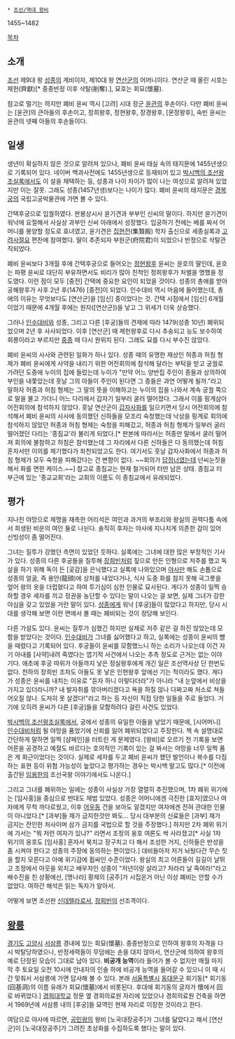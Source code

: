  * [[조선/역대 왕비]]

1455~1482

[[목차]]
== 소개 ==
[[조선]] 제9대 왕 [[성종]]의 계비이자, 제10대 왕 [[연산군]]의 어머니이다. 연산군 때 올린 시호는 제헌(齊獻)[* 중종반정 이후 삭탈(削奪).], 묘호는 회묘(懷墓).

참고로 멀기는 하지만 폐비 윤씨 역시 [고려] 시대 장군 [[윤관]]의 후손이다. 다만 폐비 윤씨는 [윤관]의 큰아들의 후손이고, 정희왕후, 정현왕후, 장경왕후, [문정왕후], 숙빈 윤씨는 윤관의 넷째 아들의 후손들이다.
== 일생 ==
생년이 확실하지 않은 것으로 알려져 있으나, 폐비 윤씨 태실 속의 태지문에 1455년생으로 기록되어 있다. 네이버 백과사전에도 1455년생으로 등재되어 있고 [[박시백의 조선왕조실록]]에서도 이 설을 채택하는 등, 성종과 나이 차이가 많이 나는 여성으로 알려져 있었지만 이는 잘못. 그래도 성종(1457년생)보다는 나이가 많다. 폐비 윤씨의 태지문은 [[경복궁]]의 국립고궁박물관에 가면 볼 수 있다.

간택후궁으로 입궐하였다. 판봉상시사 윤기견과 부부인 신씨의 딸이다. 하지만 윤기견이 워낙에 요절해서 사실상 과부인 신씨 아래에서 성장했다. 입궁하기 전에는 베를 짜서 어머니를 봉양할 정도로 효녀였고, 윤기견은 [[집현전]](集賢殿) 학자 출신으로 세종실록과 [[고려사절요]] 편찬에 참여했다. 딸이 추존되자 부원군(府院君)이 되었으나 반정으로 삭탈관직되었다. 

폐비 윤씨보다 3개월 후에 간택후궁으로 들어오는 [[정현왕후]] 윤씨는 윤호의 딸인데, 윤호는 파평 윤씨로 대단히 부유하면서도 비리가 많아 친척인 정희왕후가 처벌을 명했을 정도였다. 이런 점이 모두 [중전] 간택에 중요한 요인이 되었을 것이다. 성종의 총애를 받아 공혜왕후가 사후 2년 후(1476) [중전]이 되었다. 인수대비 역시 마음에 들어했는데, 총애의 이유는 무엇보다도 [연산군]을 [임신] 중이었다는 것. 간택 시점에서 [임신] 6개월이었기 때문에 4개월 후에는 원자([연산군])을 낳고 그 위세가 더욱 상승했다.

그러나 [[인수대비]]와 성종, 그리고 다른 [후궁]들의 견제에 따라 1479(성종 10년) 폐위되었으며 2년 후 사사되었다. 이후 [연산군] 때 제헌왕후로 다시 추숭되고 능도 보수하여 회릉이라고 부르지만 [[중종]] 때 다시 원위치 된다. 그래도 묘를 다시 부수진 않았다.

폐비 윤씨의 사사와 관련된 일화가 하나 있다. 성종 때의 유명한 재상인 허종과 허침 형제가 폐비 윤씨에게 사약을 내리기 위한 어전회의에 참석해 달라는 부탁을 받고 궁궐로 가려던 도중에 누이의 집에 들렀는데 누이가 "만약 어느 양반집 주인이 종들과 상의하여 부인을 내쫓았는데 훗날 그의 아들이 주인이 된다면 그 종들은 과연 어떻게 될까."라고 말하자 허종과 허침 형제는 그 말의 뜻을 이해하고는 누이의 집을 나와서 계속 궁궐 쪽으로 말을 몰고 가더니 어느 다리에서 갑자기 일부러 굴러 떨어졌다. 그래서 이를 핑계삼아 어전회의에 참석하지 않았다. 훗날 연산군이 [[갑자사화]]를 일으키면서 당시 어전회의에 참석해서 폐비 윤씨의 사사에 동의했던 신하들을 모조리 숙청했는데 낙상을 핑계로 회의에 참석하지 않았던 허종과 허침 형제는 숙청을 피해갔고, 허종과 허침 형제가 일부러 굴러 떨어졌던 다리는 '종침교'라 불리게 되었다.[* 판본에 따라서는 허종만 말에서 굴러 떨어져 회의에 불참하고 허침은 참석했는데 그 자리에서 다른 신하들은 다 동의했는데 허침 혼자서만 이의를 제기했다가 좌천되었고도 한다. 여기서도 훗날 갑자사화에서 허종과 허침 형제가 모두 숙청을 피해갔다는 건 변함이 없다. ~~회의가 [[답정너]]였는데 넌씨눈짓을 해서 화를 면한 케이스.~~] 참고로 종침교는 현재 철거되어 터만 남은 상태. 종침교 터 부근에 있는 '종교교회'라는 교회의 이름도 이 종침교에서 유래되었다.

== 평가 ==
지나친 야망으로 제명을 재촉한 어리석은 여인과 과거의 부조리와 왕실의 권력다툼 속에서 희생된 비운의 여인 둘로 나뉜다. 솔직히 후자는 야사에 지나치게 의존한 감이 있어 신빙성이 좀 떨어진다.

그녀는 질투가 강했던 측면이 있었던 듯하다. 실록에는 그녀에 대한 많은 부정적인 기사가 있다. 성종의 다른 후궁들을 질투해 [[장희빈]]처럼 짚으로 만든 인형으로 저주를 했고 독살을 하기 위해 독이 든 [곶감]을 은닉했다고 실록에 나와있으며 [[야사]]만 해도 손톱으로 성종의 얼굴, 즉 용안(龍顔)에 상처를 내었다거나, 식사 도중 화를 참지 못해 국그릇을 엎어 왕의 옷을 더럽혔다고 하여 투기심이 심한 인물로 묘사된다. 게다가 성종이 일찍 승하할 경우 세자를 끼고 정권을 농단할 수 있다는 말이 나오는 걸 보면, 실제 그녀가 강한 야심을 갖고 있었을 거란 말이 있다. [[성종]]에게 워낙 [후궁]들이 많았다고 하지만, 당시 시대를 생각해 보면 이런 면에서 볼 때는 폐비되는 것이 정당해 보인다.

다른 가설도 있다. 윤씨는 질투가 심했긴 하지만 실제로 저주 같은 걸 하진 않았는데 모함을 받았다는 것이다. [[인수대비]]가 그녀를 싫어했다고 하고, 실록에는 성종이 윤씨의 뺨을 때렸다고 기록되어 있다. 후궁들이 윤씨를 모함했느니 하는 소리가 나오는데 이건 자기 아내를 [사약]내려 죽였다는 엽기적 사건에서 나오는 추측 정도로 근거는 없는 이야기다. 애초에 후궁 따위가 아들까지 낳은 정실왕후에게 개긴 일은 조선역사상 단 한번도 없다. 천하의 장희빈 조차도 아들도 못 낳은 인현왕후 앞에선 기는 척이라도 했다. 
게다가 성종은 윤씨를 내치는 이유로 "듣자 하니 이렇다더라"가 아니라 "내 눈앞에서 비상을 가지고 있더라니까? 내 발자취를 깎아버리겠다고 욕을 하질 않나 다짜고짜 처소로 쳐들어오질 않나. 도저히 못 살겠다!"라고 하는 등 자신이 직접 당한 일들을 주로 들었다. 거기에 오히려 윤씨가 다른 [후궁]들을 모함하려다 걸린 사건도 있었다. 

[[박시백의 조선왕조실록]]에서, 궁에서 성종의 유일한 아들을 낳았기 때문에, [시어머니] [[인수대비]]처럼 될 야망을 품었기에 신뢰를 잃어 폐위되었다고 주장한다. 책 속 설명대로 간단하게 말하면 일찍 [샴페인]을 터트린 게 문제였다. [왕비]로 오르기 전 기록을 보면 어른을 공경하고 예절도 바르다는 호의적인 기록이 있는 걸 봐서는 야망을 너무 일찍 품은 게 화근이었다는 것이다. 실제로 세자를 두고 폐비 윤씨가 했던 발언이나 복수를 다짐하는 표현 등이 위험 가능성이 높았다고 평가하는 경우는 박시백 말고도 많다.[* 이전에 출간된 [[임용한]]의 조선국왕 이야기에서도 나온다.]

그리고 그녀를 폐위하는 일에는 성종이 사실상 가장 열렬히 추진했으며, 1차 폐위 위기에는 [임사홍]을 중심으로 반대도 제법 있었다. 성종은 어머니에겐 극진한 [효자]였으나 여자에게 무척 까다로웠고, 이후 [[어우동]] 건을 보아도 알겠지만 여자에겐 전혀 관대한 인물이 아니었다.[* [과부]들 재가 금지한것만 봐도… 당시 대부분의 신료들은 [과부] 재가 금지는 잔인한 처사이며 삼가 금지를 국법으로 할 것을 주장했다.] 하지만 2차 폐위 위기에 가서는 "뭐 저런 여자가 있냐?" 라면서 조정의 옹호 여론도 싹 사라졌고[* 사실 1차 위기의 옹호도 [임사홍] 혼자서 북치고 장구치고 다 해서 조성한 거지, 신하들은 반성을 좀 시켜야 한다고 성종의 주장에 동의하는 편이었다.] 대비들마저 저거 놔뒀다간 무슨 짓을 할지 모른다고 아예 위기감에 휩싸인 수준이었다. 왕실의 최고 어른들이 길길이 날뛰고 조정에서 아웃을 외치고 배우자인 성종이 "저년이랑 살라고? 차라리 날 죽여라!"라고 배수진을 친 상황에선, [명나라] 황제의 [공주]가 시집온거 아닌 이상 폐비는 안할 수가 없었다. 여하간 해석은 읽는 독자가 알아서.

어떻게 보면 조선판 [[신데렐라]]로서, [[장희빈]]의 선조격이다.

== [[왕릉]] ==
[[경기도]] [[고양시]] [[서삼릉]] 경내에 있는 회묘(懷墓). 중종반정으로 인하여 왕후의 자격을 다시 박탈당하였으나, 반정세력들이 무덤에는 손을 대지 않아서, 연산군에 의하여 왕후의 예로 단장된 모습이 그대로 남아 있다. '''비공개 능역'''이라 들어가 볼 수 없지만 매월 마지막 주 토요일 오전 10시에 안내자의 인솔 하에 비공개 능역을 들어갈 수 있으니 이 때 시간 맞춰서 서삼릉에 가면 답사해 볼 수 있다. 본래 [[서울특별시]] [[동대문구]] 회기동[* 회기동(回基洞)의 이름 유래가 회묘(懷墓)에서 비롯된다. 후대에 회기동의 글자가 懷에서 回로 바뀌었다.] [[경희대학교]] 정문 옆 경희의료원 자리에 있었으나 경희의료원 건축을 하면서 1969년에 서삼릉 내의 [후궁]들 묘역인 현재 자리로 이장한 것이라고 한다.

여담으로 야사에 따르면, [[공민왕]]의 왕비 [노국대장공주]가 그녀를 닮았다고 해서 [연산군]이 [노국대장공주]가 그려진 초상화를 수집하도록 했다는 말이 있다.
